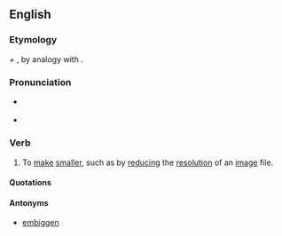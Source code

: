 ==English==

===Etymology===
{{term|small|Small|lang=en}} ''+'' {{term|en- -en|lang=en}}, by analogy with {{term|embiggen|lang=en}}.
{{unreferenced}}

===Pronunciation===
* {{a|UK}} {{IPA|/ɛnˈsmɔːlə̆n/}}
* {{hyphenation|en|small|en}}

===Verb===
{{en-verb}}

# {{humorous}} To [[make]] [[smaller]], such as by [[reduce|reducing]] the [[resolution]] of an [[image]] file.

====Quotations====
{{seecites}}

====Antonyms====
* {{sense|make smaller}} [[embiggen]]